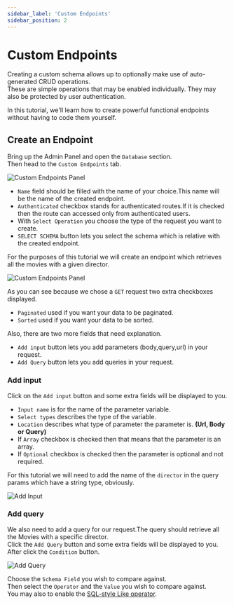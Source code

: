 ```yaml
---
sidebar_label: 'Custom Endpoints'
sidebar_position: 2
---
```


# Custom Endpoints

[//]: # (TODO: v0.14.0 UI is currently broken, update this section + screens once fixed)

Creating a custom schema allows up to optionally make use of auto-generated CRUD operations.<br />
These are simple operations that may be enabled individually. They may also be protected by user authentication.

In this tutorial, we'll learn how to create powerful functional endpoints without having to code them yourself.

## Create an Endpoint

Bring up the Admin Panel and open the `Database` section.<br />
Then head to the `Custom Endpoints` tab.

![Custom Endpoints Panel](/v0.14/first_app/custom_endpoints_panel.png)

- `Name` field should be filled with the name of your choice.This name will be the name of the created endpoint.
- `Authenticated` checkbox stands for authenticated routes.If it is checked then the route can accessed only from authenticated users.
- With `Select Operation` you choose the type of the request you want to create.
- `SELECT SCHEMA` button lets you select the schema which is relative with the created endpoint.

For the purposes of this tutorial we will create an endpoint which retrieves all the movies with a given director.<br />

![Custom Endpoints Panel](/v0.14/first_app/SomeEndpoint.png)

As you can see because we chose a `GET` request two extra checkboxes displayed.<br />

- `Paginated` used if you want your data to be paginated.
- `Sorted` used if you want your data to be sorted.

Also, there are two more fields that need explanation.

- `Add input` button lets you add parameters (body,query,url) in your request.
- `Add Query` button lets you add queries in your request.

### Add input
Click on the `Add input` button and some extra fields will be displayed to you.
- `Input name` is for the name of the parameter variable.
- `Select types` describes the type of the variable.
- `Location` describes what type of parameter the parameter is. **(Url, Body or Query)**
- If `Array` checkbox is checked then that means that the parameter is an array.
- If `Optional` checkbox is checked then the parameter is optional and not required.

For this tutorial we will need to add the name of the `director` in the query params which have a string type, obviously.<br />

![Add Input](/v0.14/first_app/add_input.png)

### Add query
We also need  to add a query for our request.The query should retrieve all the Movies with a specific director.<br />
Click the `Add Query` button and some extra fields will be displayed to you.
After click the `Condition` button.

![Add Query](/v0.14/first_app/add_condition.png)

Choose the `Schema Field` you wish to compare against.<br />
Then select the `Operator` and the `Value` you wish to compare against.<br />
You may also to enable the [SQL-style Like operator](https://www.w3schools.com/sql/sql_like.asp).

